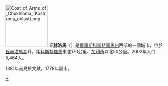 {{Coord|58|45|N|42|41|E|type:city|display=title}}
[[File:Coat_of_Arms_of_Chukhloma_(Kostroma_oblast).png|135px]]
'''丘赫洛馬'''（{{lang-ru|Чу́хлома}}）是[[俄羅斯|俄羅斯]][[科斯特羅馬州|科斯特羅馬州]]西部的一個城市，位於[[丘赫洛馬湖|丘赫洛馬湖]]畔，距[[科斯特羅馬|科斯特羅馬]]東北170公里、[[加利奇|加利奇]]以北50公里。2002年人口5,464人。

1381年首見於文獻，1778年設市。

{{科斯特羅馬州行政區劃}}
[[Category:科斯特羅馬州城市|Ч]]